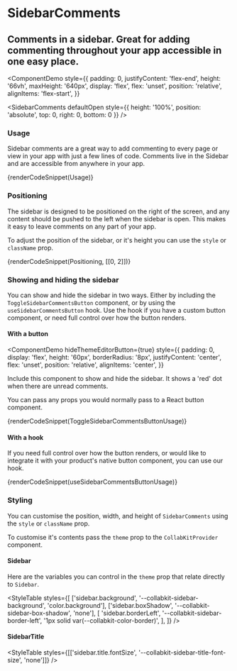 
# SidebarComments

## Comments in a sidebar. Great for adding commenting throughout your app accessible in one easy place.

<ComponentDemo
  style={{
    padding: 0,
    justifyContent: 'flex-end',
    height: '66vh',
    maxHeight: '640px',
    display: 'flex',
    flex: 'unset',
    position: 'relative',
    alignItems: 'flex-start',
  }}
>
  <SidebarComments
    defaultOpen
    style={{ height: '100%', position: 'absolute', top: 0, right: 0, bottom: 0 }}
  />
</ComponentDemo>

### Usage

Sidebar comments are a great way to add commenting to every page or view in your app with just a few lines of code. Comments live in the Sidebar and are accessible from anywhere in your app.

{renderCodeSnippet(Usage)}

### Positioning

The sidebar is designed to be positioned on the right of the screen, and any content should be pushed to the left when the sidebar is open. This makes it easy to leave comments on any part of your app.

To adjust the position of the sidebar, or it's height you can use the `style` or `className` prop.

{renderCodeSnippet(Positioning, [[0, 2]])}

### Showing and hiding the sidebar

You can show and hide the sidebar in two ways. Either by including the `ToggleSidebarCommentsButton` component, or by using the `useSidebarCommentsButton` hook. Use the hook if you have a custom button component, or need full control over how the button renders.

#### With a button

<ComponentDemo
  hideThemeEditorButton={true}
  style={{
    padding: 0,
    display: 'flex',
    height: '60px',
    borderRadius: '8px',
    justifyContent: 'center',
    flex: 'unset',
    position: 'relative',
    alignItems: 'center',
  }}
>
  <div style={{ position: 'absolute', top: 12, left: 12 }}>
    <ToggleSidebarCommentsButton />
  </div>
</ComponentDemo>

Include this component to show and hide the sidebar. It shows a 'red' dot when there are unread comments.

You can pass any props you would normally pass to a React button component.

{renderCodeSnippet(ToggleSidebarCommentsButtonUsage)}

#### With a hook

If you need full control over how the button renders, or would like to integrate it with your product's native button component, you can use our hook.

{renderCodeSnippet(useSidebarCommentsButtonUsage)}

### Styling

You can customise the position, width, and height of `SidebarComments` using the `style` or `className` prop.

To customise it's contents pass the `theme` prop to the `CollabKitProvider` component.

#### Sidebar

Here are the variables you can control in the `theme` prop that relate directly to `Sidebar`.

<StyleTable
  styles={[
    ['sidebar.background', '--collabkit-sidebar-background', 'color.background'],
    ['sidebar.boxShadow', '--collabkit-sidebar-box-shadow', 'none'],
    [
      'sidebar.borderLeft',
      '--collabkit-sidebar-border-left',
      '1px solid var(--collabkit-color-border)',
    ],
  ]}
/>

#### SidebarTitle

<StyleTable styles={[['sidebar.title.fontSize', '--collabkit-sidebar-title-font-size', 'none']]} />
